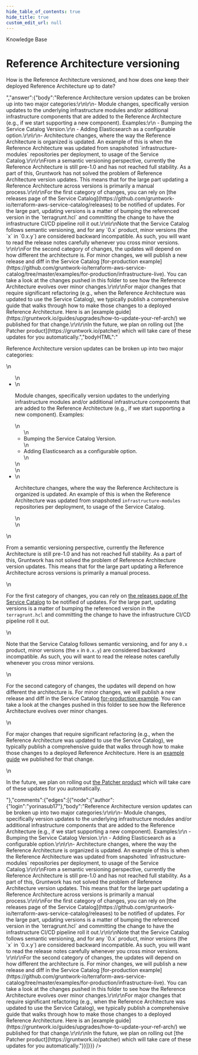 ```yaml
---
hide_table_of_contents: true
hide_title: true
custom_edit_url: null
---
```



<CenterLayout>
<span class="title">Knowledge Base</span>
<h1>Reference Architecture versioning</h1>
<GitHub json={{"id":"D_kwDOF8slf84ANxOl","number":34,"author":{"login":"yorinasub17"},"title":"Reference Architecture versioning","body":"How is the Reference Architecture versioned, and how does one keep their deployed Reference Architecture up to date?","bodyHTML":"<p dir=\"auto\">How is the Reference Architecture versioned, and how does one keep their deployed Reference Architecture up to date?</p>","answer":{"body":"Reference Architecture version updates can be broken up into two major categories:\r\n\r\n- Module changes, specifically version updates to the underlying infrastructure modules and/or additional infrastructure components that are added to the Reference Architecture (e.g., if we start supporting a new component). Examples:\r\n    - Bumping the Service Catalog Version.\r\n    - Adding Elasticsearch as a configurable option.\r\n\r\n- Architecture changes, where the way the Reference Architecture is organized is updated. An example of this is when the Reference Architecture was updated from snapshoted `infrastructure-modules` repositories per deployment, to usage of the Service Catalog.\r\n\r\nFrom a semantic versioning perspective, currently the Reference Architecture is still pre-1.0 and has not reached full stability. As a part of this, Gruntwork has not solved the problem of Reference Architecture version updates. This means that for the large part updating a Reference Architecture across versions is primarily a manual process.\r\n\r\nFor the first category of changes, you can rely on [the releases page of the Service Catalog](https://github.com/gruntwork-io/terraform-aws-service-catalog/releases) to be notified of updates. For the large part, updating versions is a matter of bumping the referenced version in the `terragrunt.hcl` and committing the change to have the infrastructure CI/CD pipeline roll it out.\r\n\r\nNote that the Service Catalog follows semantic versioning, and for any `0.x` product, minor versions (the `x` in `0.x.y`) are considered backward incompatible. As such, you will want to read the release notes carefully whenever you cross minor versions. \r\n\r\nFor the second category of changes, the updates will depend on how different the architecture is. For minor changes, we will publish a new release and diff in the Service Catalog [for-production example](https://github.com/gruntwork-io/terraform-aws-service-catalog/tree/master/examples/for-production/infrastructure-live). You can take a look at the changes pushed in this folder to see how the Reference Architecture evolves over minor changes.\r\n\r\nFor major changes that require significant refactoring (e.g., when the Reference Architecture was updated to use the Service Catalog), we typically publish a comprehensive guide that walks through how to make those changes to a deployed Reference Architecture. Here is an [example guide](https://gruntwork.io/guides/upgrades/how-to-update-your-ref-arch/) we published for that change.\r\n\r\nIn the future, we plan on rolling out [the Patcher product](https://gruntwork.io/patcher) which will take care of these updates for you automatically.","bodyHTML":"<p dir=\"auto\">Reference Architecture version updates can be broken up into two major categories:</p>\n<ul dir=\"auto\">\n<li>\n<p dir=\"auto\">Module changes, specifically version updates to the underlying infrastructure modules and/or additional infrastructure components that are added to the Reference Architecture (e.g., if we start supporting a new component). Examples:</p>\n<ul dir=\"auto\">\n<li>Bumping the Service Catalog Version.</li>\n<li>Adding Elasticsearch as a configurable option.</li>\n</ul>\n</li>\n<li>\n<p dir=\"auto\">Architecture changes, where the way the Reference Architecture is organized is updated. An example of this is when the Reference Architecture was updated from snapshoted <code class=\"notranslate\">infrastructure-modules</code> repositories per deployment, to usage of the Service Catalog.</p>\n</li>\n</ul>\n<p dir=\"auto\">From a semantic versioning perspective, currently the Reference Architecture is still pre-1.0 and has not reached full stability. As a part of this, Gruntwork has not solved the problem of Reference Architecture version updates. This means that for the large part updating a Reference Architecture across versions is primarily a manual process.</p>\n<p dir=\"auto\">For the first category of changes, you can rely on <a href=\"https://github.com/gruntwork-io/terraform-aws-service-catalog/releases\">the releases page of the Service Catalog</a> to be notified of updates. For the large part, updating versions is a matter of bumping the referenced version in the <code class=\"notranslate\">terragrunt.hcl</code> and committing the change to have the infrastructure CI/CD pipeline roll it out.</p>\n<p dir=\"auto\">Note that the Service Catalog follows semantic versioning, and for any <code class=\"notranslate\">0.x</code> product, minor versions (the <code class=\"notranslate\">x</code> in <code class=\"notranslate\">0.x.y</code>) are considered backward incompatible. As such, you will want to read the release notes carefully whenever you cross minor versions.</p>\n<p dir=\"auto\">For the second category of changes, the updates will depend on how different the architecture is. For minor changes, we will publish a new release and diff in the Service Catalog <a href=\"https://github.com/gruntwork-io/terraform-aws-service-catalog/tree/master/examples/for-production/infrastructure-live\">for-production example</a>. You can take a look at the changes pushed in this folder to see how the Reference Architecture evolves over minor changes.</p>\n<p dir=\"auto\">For major changes that require significant refactoring (e.g., when the Reference Architecture was updated to use the Service Catalog), we typically publish a comprehensive guide that walks through how to make those changes to a deployed Reference Architecture. Here is an <a href=\"https://gruntwork.io/guides/upgrades/how-to-update-your-ref-arch/\" rel=\"nofollow\">example guide</a> we published for that change.</p>\n<p dir=\"auto\">In the future, we plan on rolling out <a href=\"https://gruntwork.io/patcher\" rel=\"nofollow\">the Patcher product</a> which will take care of these updates for you automatically.</p>"},"comments":{"edges":[{"node":{"author":{"login":"yorinasub17"},"body":"Reference Architecture version updates can be broken up into two major categories:\r\n\r\n- Module changes, specifically version updates to the underlying infrastructure modules and/or additional infrastructure components that are added to the Reference Architecture (e.g., if we start supporting a new component). Examples:\r\n    - Bumping the Service Catalog Version.\r\n    - Adding Elasticsearch as a configurable option.\r\n\r\n- Architecture changes, where the way the Reference Architecture is organized is updated. An example of this is when the Reference Architecture was updated from snapshoted `infrastructure-modules` repositories per deployment, to usage of the Service Catalog.\r\n\r\nFrom a semantic versioning perspective, currently the Reference Architecture is still pre-1.0 and has not reached full stability. As a part of this, Gruntwork has not solved the problem of Reference Architecture version updates. This means that for the large part updating a Reference Architecture across versions is primarily a manual process.\r\n\r\nFor the first category of changes, you can rely on [the releases page of the Service Catalog](https://github.com/gruntwork-io/terraform-aws-service-catalog/releases) to be notified of updates. For the large part, updating versions is a matter of bumping the referenced version in the `terragrunt.hcl` and committing the change to have the infrastructure CI/CD pipeline roll it out.\r\n\r\nNote that the Service Catalog follows semantic versioning, and for any `0.x` product, minor versions (the `x` in `0.x.y`) are considered backward incompatible. As such, you will want to read the release notes carefully whenever you cross minor versions. \r\n\r\nFor the second category of changes, the updates will depend on how different the architecture is. For minor changes, we will publish a new release and diff in the Service Catalog [for-production example](https://github.com/gruntwork-io/terraform-aws-service-catalog/tree/master/examples/for-production/infrastructure-live). You can take a look at the changes pushed in this folder to see how the Reference Architecture evolves over minor changes.\r\n\r\nFor major changes that require significant refactoring (e.g., when the Reference Architecture was updated to use the Service Catalog), we typically publish a comprehensive guide that walks through how to make those changes to a deployed Reference Architecture. Here is an [example guide](https://gruntwork.io/guides/upgrades/how-to-update-your-ref-arch/) we published for that change.\r\n\r\nIn the future, we plan on rolling out [the Patcher product](https://gruntwork.io/patcher) which will take care of these updates for you automatically."}}]}}} />

</CenterLayout>
  

<!-- ##DOCS-SOURCER-START
{
  "sourcePlugin": "github-discussions",
  "hash": "5f3e3ef5e4d0cf5f0d74aa6f3f907fc3"
}
##DOCS-SOURCER-END -->
